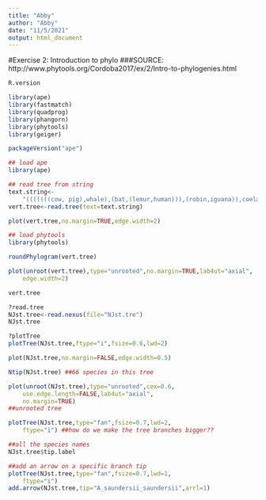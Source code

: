 ```yaml
---
title: "Abby"
author: "Abby"
date: "11/5/2021"
output: html_document
---
```

#Exercise 2: Introduction to phylo
###SOURCE: http://www.phytools.org/Cordoba2017/ex/2/Intro-to-phylogenies.html

```r
R.version
```

```r
library(ape)
library(fastmatch)
library(quadprog)
library(phangorn)
library(phytools)
library(geiger)
```

```r
packageVersion("ape")
```
```r
## load ape
library(ape)
```

```r
## read tree from string
text.string<-
    "(((((((cow, pig),whale),(bat,(lemur,human))),(robin,iguana)),coelacanth),gold_fish),shark);"
vert.tree<-read.tree(text=text.string)
```

```r
plot(vert.tree,no.margin=TRUE,edge.width=2)
```
```r
## load phytools
library(phytools)
```

```r
roundPhylogram(vert.tree)
```
```r
plot(unroot(vert.tree),type="unrooted",no.margin=TRUE,lab4ut="axial",
    edge.width=2)
```
```r
vert.tree
```
```r
?read.tree
NJst.tree<-read.nexus(file="NJst.tre")
NJst.tree
```
```r
?plotTree
plotTree(NJst.tree,ftype="i",fsize=0.6,lwd=2)
```
```r
plot(NJst.tree,no.margin=FALSE,edge.width=0.5)
```
```r
Ntip(NJst.tree) ##66 species in this tree
```

```r
plot(unroot(NJst.tree),type="unrooted",cex=0.6,
    use.edge.length=FALSE,lab4ut="axial",
    no.margin=TRUE)
##unrooted tree 
```
```r
plotTree(NJst.tree,type="fan",fsize=0.7,lwd=2,
    ftype="i") ##how do we make the tree branches bigger??
```
```r
##all the species names 
NJst.tree$tip.label
```

```r
##add an arrow on a specific branch tip 
plotTree(NJst.tree,type="fan",fsize=0.7,lwd=1,
    ftype="i")
add.arrow(NJst.tree,tip="A_saundersii_saundersii",arrl=1)
```


